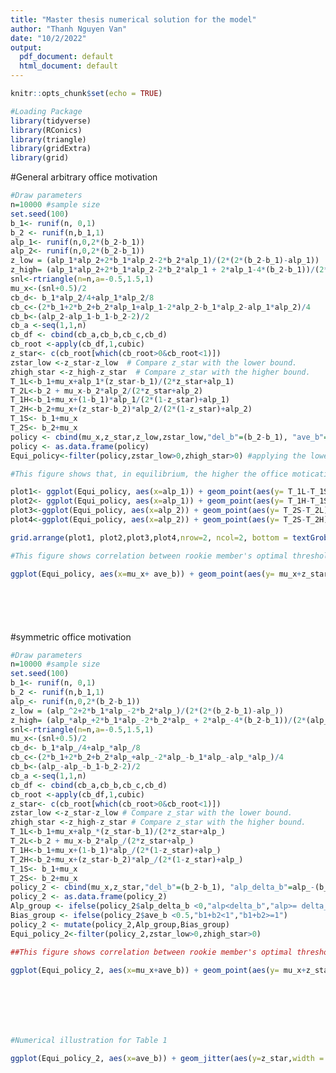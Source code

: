 ---
title: "Master thesis numerical solution for the model"
author: "Thanh Nguyen Van"
date: "10/2/2022"
output:
  pdf_document: default
  html_document: default
---

```{r setup, include=FALSE}
knitr::opts_chunk$set(echo = TRUE)
```


```{r}
#Loading Package
library(tidyverse)
library(RConics)
library(triangle)
library(gridExtra)
library(grid)
```

#General arbitrary office motivation
```{r}
#Draw parameters
n=10000 #sample size
set.seed(100)
b_1<- runif(n, 0,1)
b_2 <- runif(n,b_1,1)
alp_1<- runif(n,0,2*(b_2-b_1))
alp_2<- runif(n,0,2*(b_2-b_1))
z_low = (alp_1*alp_2+2*b_1*alp_2-2*b_2*alp_1)/(2*(2*(b_2-b_1)-alp_1))
z_high= (alp_1*alp_2+2*b_1*alp_2-2*b_2*alp_1 + 2*alp_1-4*(b_2-b_1))/(2*(alp_2-2*(b_2-b_1)))
snl<-rtriangle(n=n,a=-0.5,1.5,1)
mu_x<-(snl+0.5)/2
cb_d<- b_1*alp_2/4+alp_1*alp_2/8
cb_c<-(2*b_1+2*b_2+b_2*alp_1+alp_1-2*alp_2-b_1*alp_2-alp_1*alp_2)/4
cb_b<-(alp_2-alp_1-b_1-b_2-2)/2
cb_a <-seq(1,1,n)
cb_df <- cbind(cb_a,cb_b,cb_c,cb_d)
cb_root <-apply(cb_df,1,cubic)
z_star<- c(cb_root[which(cb_root>0&cb_root<1)])
zstar_low <-z_star-z_low  # Compare z_star with the lower bound.
zhigh_star <-z_high-z_star  # Compare z_star with the higher bound.
T_1L<-b_1+mu_x+alp_1*(z_star-b_1)/(2*z_star+alp_1)
T_2L<-b_2 + mu_x-b_2*alp_2/(2*z_star+alp_2)
T_1H<-b_1+mu_x+(1-b_1)*alp_1/(2*(1-z_star)+alp_1)
T_2H<-b_2+mu_x+(z_star-b_2)*alp_2/(2*(1-z_star)+alp_2)
T_1S<- b_1+mu_x
T_2S<- b_2+mu_x
policy <- cbind(mu_x,z_star,z_low,zstar_low,"del_b"=(b_2-b_1), "ave_b"=(b_2+b_1)/2,alp_1,T_1S,T_1L,T_2L,T_1H,T_2H,T_2S,alp_2,"delta_alp" = alp_2-alp_1, "ave_alp"=(alp_1+alp_2)/2,zhigh_star,q_L,q_H)
policy <- as.data.frame(policy)
Equi_policy<-filter(policy,zstar_low>0,zhigh_star>0) #applying the lower and higher bound condition on z*

#This figure shows that, in equilibrium, the higher the office motication, the further each senior member move away from her ideology.

plot1<- ggplot(Equi_policy, aes(x=alp_1)) + geom_point(aes(y= T_1L-T_1S))+geom_smooth(mapping =aes(x=alp_1, y=T_1L-T_1S,color = "lm fiting") ,method = "lm")
plot2<- ggplot(Equi_policy, aes(x=alp_1)) + geom_point(aes(y= T_1H-T_1S))+geom_smooth(mapping =aes(x=alp_1, y=T_1H-T_1S,color = "lm fiting") ,method = "lm")
plot3<-ggplot(Equi_policy, aes(x=alp_2)) + geom_point(aes(y= T_2S-T_2L))+geom_smooth(mapping =aes(x=alp_2, y=T_2S-T_2L,color = "lm fiting") ,method = "lm")
plot4<-ggplot(Equi_policy, aes(x=alp_2)) + geom_point(aes(y= T_2S-T_2H))+geom_smooth(mapping =aes(x=alp_2, y=T_2S-T_2H,color = "lm fiting") ,method = "lm")

grid.arrange(plot1, plot2,plot3,plot4,nrow=2, ncol=2, bottom = textGrob("Figure 1. Impact of office motivation on policy proposals",gp=gpar(fontsize=12,font=1)))

#This figure shows correlation between rookie member's optimal threshold (c*=mu_x+z*) and the midpoint of senior members' ideal policy positions.

ggplot(Equi_policy, aes(x=mu_x+ ave_b)) + geom_point(aes(y= mu_x+z_star))+geom_smooth(mapping =aes(x=mu_x+ave_b, y=mu_x+z_star,color = "lm fiting") ,method = "lm") + theme(legend.position = "right")+scale_colour_manual("", breaks = c("lm fiting", "c_star"), values = c("green", "blue"))  + labs(title="Figure 2. Correlation of optimal threshold of rookie member and average ideoligy of senior members")







```

#symmetric office motivation

```{r}
#Draw parameters
n=10000 #sample size
set.seed(100)
b_1<- runif(n, 0,1)
b_2 <- runif(n,b_1,1)
alp_<- runif(n,0,2*(b_2-b_1))
z_low = (alp_^2+2*b_1*alp_-2*b_2*alp_)/(2*(2*(b_2-b_1)-alp_))
z_high= (alp_*alp_+2*b_1*alp_-2*b_2*alp_ + 2*alp_-4*(b_2-b_1))/(2*(alp_-2*(b_2-b_1)))
snl<-rtriangle(n=n,a=-0.5,1.5,1)
mu_x<-(snl+0.5)/2
cb_d<- b_1*alp_/4+alp_*alp_/8
cb_c<-(2*b_1+2*b_2+b_2*alp_+alp_-2*alp_-b_1*alp_-alp_*alp_)/4
cb_b<-(alp_-alp_-b_1-b_2-2)/2
cb_a <-seq(1,1,n)
cb_df <- cbind(cb_a,cb_b,cb_c,cb_d)
cb_root <-apply(cb_df,1,cubic)
z_star<- c(cb_root[which(cb_root>0&cb_root<1)])
zstar_low <-z_star-z_low # Compare z_star with the lower bound.
zhigh_star <-z_high-z_star # Compare z_star with the higher bound.
T_1L<-b_1+mu_x+alp_*(z_star-b_1)/(2*z_star+alp_)
T_2L<-b_2 + mu_x-b_2*alp_/(2*z_star+alp_)
T_1H<-b_1+mu_x+(1-b_1)*alp_/(2*(1-z_star)+alp_)
T_2H<-b_2+mu_x+(z_star-b_2)*alp_/(2*(1-z_star)+alp_)
T_1S<- b_1+mu_x
T_2S<- b_2+mu_x
policy_2 <- cbind(mu_x,z_star,"del_b"=(b_2-b_1), "alp_delta_b"=alp_-(b_2-b_1), "ave_b"=(b_2+b_1)/2,alp_,"mid_T_iS"=(T_1S+T_2S)/2, T_1S,T_1L,T_2L,T_1H,T_2H,T_2S,zstar_low,zhigh_star)
policy_2 <- as.data.frame(policy_2)
Alp_group <- ifelse(policy_2$alp_delta_b <0,"alp<delta_b","alp>= delta_b")
Bias_group <- ifelse(policy_2$ave_b <0.5,"b1+b2<1","b1+b2>=1")
policy_2 <- mutate(policy_2,Alp_group,Bias_group)
Equi_policy_2<-filter(policy_2,zstar_low>0,zhigh_star>0)

##This figure shows correlation between rookie member's optimal threshold (c*=mu_x+z*) and the midpoint of senior members' ideal policy positions, in contrast to Figure 2.

ggplot(Equi_policy_2, aes(x=mu_x+ave_b)) + geom_point(aes(y= mu_x+z_star))+geom_smooth(mapping =aes(x=mu_x+ave_b, y=mu_x+z_star,color = "lm fiting") ,method = "lm") + theme(legend.position = "right")+scale_colour_manual("", breaks = c("lm fiting", "c_star"), values = c("green", "blue")) + labs(title="Figure 3. Correlation of optimal threshold of rookie member and average ideology of symmetric senior members")







#Numerical illustration for Table 1

ggplot(Equi_policy_2, aes(x=ave_b)) + geom_jitter(aes(y=z_star,width = 10,color="z_star"))+ geom_line(aes(y= ave_b, color="Average_b"), size = 0.5) + geom_line(aes(y= 0.5), color="yellow", size = 1.0)+ facet_grid(cols = vars(Alp_group), rows = vars(Bias_group))+ theme(legend.position = "right")+scale_colour_manual("", breaks = c("Average_b", "z_star"), values = c("green", "blue"))  + labs(title="Figure 4. Numerical illustration for Table 1")


```




